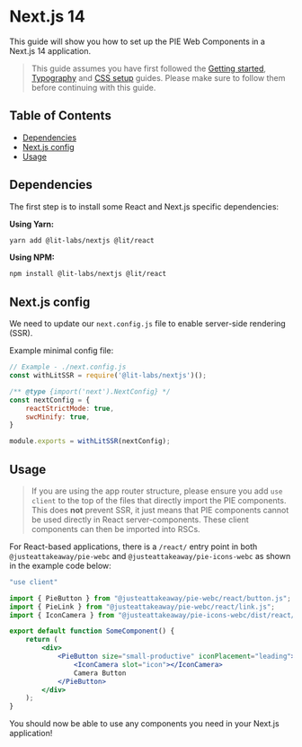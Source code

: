 
<Meta title="Integration guides/Next.js 14" />

# Next.js 14

This guide will show you how to set up the PIE Web Components in a Next.js 14 application.

> This guide assumes you have first followed the [Getting started](?path=/docs/introduction-getting-started--docs), [Typography](?path=/docs/introduction-typography--docs) and [CSS setup](?path=/docs/introduction-css-setup--docs) guides.
> Please make sure to follow them before continuing with this guide.

## Table of Contents

- [Dependencies](#dependencies)
- [Next.js config](#nextjs-config)
- [Usage](#usage)


## Dependencies
The first step is to install some React and Next.js specific dependencies:

**Using Yarn:**

```bash
yarn add @lit-labs/nextjs @lit/react
```

**Using NPM:**

```bash
npm install @lit-labs/nextjs @lit/react
```

## Next.js config

We need to update our `next.config.js` file to enable server-side rendering (SSR).

Example minimal config file:

```js
// Example - ./next.config.js
const withLitSSR = require('@lit-labs/nextjs')();

/** @type {import('next').NextConfig} */
const nextConfig = {
    reactStrictMode: true,
    swcMinify: true,
}

module.exports = withLitSSR(nextConfig);
```

## Usage

> If you are using the app router structure, please ensure you add `use client` to the top of the files that directly import the PIE components. This does **not** prevent SSR, it just means that PIE components cannot be used directly in React server-components. These client components can then be imported into RSCs.

For React-based applications, there is a `/react/` entry point in both `@justeattakeaway/pie-webc` and `@justeattakeaway/pie-icons-webc` as shown in the example code below:

```jsx
"use client"

import { PieButton } from "@justeattakeaway/pie-webc/react/button.js";
import { PieLink } from "@justeattakeaway/pie-webc/react/link.js";
import { IconCamera } from "@justeattakeaway/pie-icons-webc/dist/react/IconCamera";

export default function SomeComponent() {
    return (
        <div>
            <PieButton size="small-productive" iconPlacement="leading">
                <IconCamera slot="icon"></IconCamera>
                Camera Button
            </PieButton>
        </div>
    );
}
```

You should now be able to use any components you need in your Next.js application!
